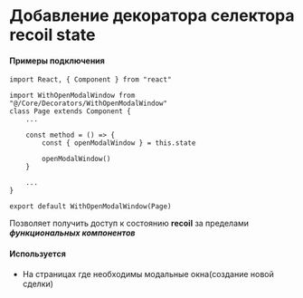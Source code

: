 
# Добавление декоратора селектора recoil state
<Meta
    title="Core/RecoilStateSelectors/WithOpenModalWindow"
    component={WithOpenModalWindow()}
/>

#### Примеры подключения

```
import React, { Component } from "react"

import WithOpenModalWindow from "@/Core/Decorators/WithOpenModalWindow"
class Page extends Component {
    ...

    const method = () => {
        const { openModalWindow } = this.state

        openModalWindow()
    }

    ...
}

export default WithOpenModalWindow(Page)

```


Позволяет получить доступ к состоянию **recoil** за пределами ***функциональных компонентов***

#### Используется

* На страницах где необходимы модальные окна(создание новой сделки)
